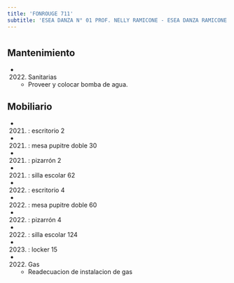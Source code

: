 ```yaml
---
title: 'FONROUGE 711'
subtitle: 'ESEA DANZA N° 01 PROF. NELLY RAMICONE - ESEA DANZA RAMICONE FOLK.N°08 - ESEA DANZA RAMICONE FOLK.N°25'
---
```


#


## Mantenimiento

*  (2022) Sanitarias 
    + Proveer y colocar bomba de agua.


## Mobiliario

*  (2021) : escritorio 2 

*  (2021) : mesa pupitre doble 30 

*  (2021) : pizarrón 2 

*  (2021) : silla escolar 62 

*  (2022) : escritorio 4 

*  (2022) : mesa pupitre doble 60 

*  (2022) : pizarrón 4 

*  (2022) : silla escolar 124 

*  (2023) : locker 15 




*  (2022) Gas 
    + Readecuacion de  instalacion de gas



